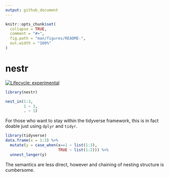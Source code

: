 ```yaml
---
output: github_document
---
```


<!-- README.md is generated from README.Rmd. Please edit that file -->

```r
knitr::opts_chunk$set(
  collapse = TRUE,
  comment = "#>",
  fig.path = "man/figures/README-",
  out.width = "100%"
)
```

# nestr

<!-- badges: start -->
[![Lifecycle: experimental](https://img.shields.io/badge/lifecycle-experimental-orange.svg)](https://www.tidyverse.org/lifecycle/#experimental)
<!-- badges: end -->

```r
library(nestr)
```

```r
nest_in(1:3, 
        1 ~ 3,
        . ~ 1)
```






For those who want to stay within the tidyverse framework, this is in fact doable just using `dplyr` and `tidyr`. 

```r
library(tidyverse)
data.frame(x = 1:3) %>% 
  mutate(y = case_when(x==1 ~ list(1:3),
                       TRUE ~ list(1:2))) %>% 
  unnest_longer(y)
```

The semantics are less direct, however and chaining of nesting structure is cumbersome.
